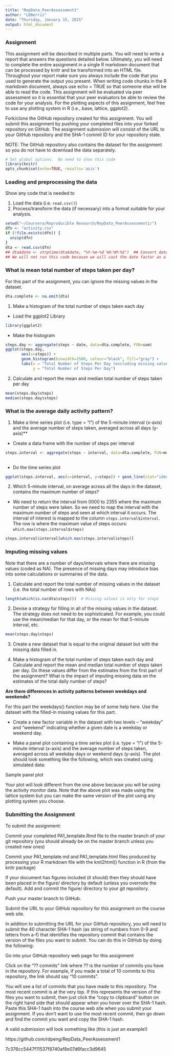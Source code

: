 ```yaml
---
title: "RepData_PeerAssessment1"
author: "LDBerriz"
date: "Thursday, January 15, 2015"
output: html_document
---
```


### Assignment

This assignment will be described in multiple parts. You will need to write a report that answers the questions detailed below. Ultimately, you will need to complete the entire assignment in a single R markdown document that can be processed by knitr and be transformed into an HTML file.
Throughout your report make sure you always include the code that you used to generate the output you present. When writing code chunks in the R markdown document, always use echo = TRUE so that someone else will be able to read the code. This assignment will be evaluated via peer assessment so it is essential that your peer evaluators be able to review the code for your analysis. For the plotting aspects of this assignment, feel free to use any plotting system in R (i.e., base, lattice, ggplot2).

Fork/clone the GitHub repository created for this assignment. You will submit this assignment by pushing your completed files into your forked repository on GitHub. The assignment submission will consist of the URL to your GitHub repository and the SHA-1 commit ID for your repository state.

NOTE: The GitHub repository also contains the dataset for the assignment so you do not have to download the data separately.

```r
# Set global options.  No need to show this code
library(knitr)
opts_chunk$set(echo=TRUE, results='asis')
```

### Loading and preprocessing the data 

Show any code that is needed to

1. Load the data (i.e. `read.csv()`)
2. Process/transform the data (if necessary) into a format suitable for your analysis.  


```r
setwd("~/Coursera/Reproducible Research/RepData_PeerAssessment1/")
dfn <- "activity.csv"
if (!file.exists(dfn)) {
  unzip(dfn)
}
dta <- read.csv(dfn)
## dta$date <- strptime(dta$date, "%Y-%m-%d %H:%M:%S")  ## Convert date to POSIXlt object 
## We will not run this code because we will cast the date factor as a Date object when  needed.
```

### What is mean total number of steps taken per day? 

For this part of the assignment, you can ignore the missing values in the dataset.
```r
dta.complete <- na.omit(dta)
```

1. Make a histogram of the total number of steps taken each day

+ Load the ggplot2 Library
```r
library(ggplot2)
```

+ Make the histogram
```r
steps.day <- aggregate(steps ~ date, data=dta.complete, FUN=sum)
ggplot(steps.day, 
       aes(x=steps)) + 
       geom_histogram(binwidth=2500, colour="black", fill="gray") + 
       labs(x = "Total Number of Steps Per Day (excluding missing values)", 
            y = "Total Number of Steps Per Day")

```

2. Calculate and report the mean and median total number of steps taken per day

```r
mean(steps.day$steps)
median(steps.day$steps)

```

### What is the average daily activity pattern?

1. Make a time series plot (i.e. type = "l") of the 5-minute interval (x-axis) and the average number of steps taken, averaged across all days (y-axis)**

+ Create a data frame with the number of steps per interval

```r
steps.interval <- aggregate(steps ~ interval, data=dta.complete, FUN=mean)
  
```

+ Do the time series plot

```r
ggplot(steps.interval, aes(x=interval, y=steps)) + geom_line(stat="identity")

```

2. Which 5-minute interval, on average across all the days in the dataset, contains the maximum number of steps?

+ We need to return the interval from 0000 to 2355 where the maximum number of steps were taken.  So we need to map the interval with the maximum number of steps and seen at which interval it occurs.  The interval of interest is mapped to the column `steps.interval$interval`.  The row is where the maximum value of steps occurs: `which.max(steps.interval$steps)`

```r

steps.interval$interval[which.max(steps.interval$steps)]

```

### Imputing missing values

Note that there are a number of days/intervals where there are missing values (coded as NA). The presence of missing days may introduce bias into some calculations or summaries of the data.

1. Calculate and report the total number of missing values in the dataset (i.e. the total number of rows with NAs)

``` r

length(which(is.na(dta$steps)))  # Missing values is only for steps

```

2. Devise a strategy for filling in all of the missing values in the dataset. The strategy does not need to be sophisticated. For example, you could use the mean/median for that day, or the mean for that 5-minute interval, etc.

```r
mean(steps.day$steps)

````

3. Create a new dataset that is equal to the original dataset but with the missing data filled in.

4. Make a histogram of the total number of steps taken each day and Calculate and report the mean and median total number of steps taken per day. Do these values differ from the estimates from the first part of the assignment? What is the impact of imputing missing data on the estimates of the total daily number of steps?

**Are there differences in activity patterns between weekdays and weekends?**

For this part the weekdays() function may be of some help here. Use the dataset with the filled-in missing values for this part.

+ Create a new factor variable in the dataset with two levels -- "weekday" and "weekend" indicating whether a given date is a weekday or weekend day.

+ Make a panel plot containing a time series plot (i.e. type = "l") of the 5-minute interval (x-axis) and the average number of steps taken, averaged across all weekday days or weekend days (y-axis). The plot should look something like the following, which was created using simulated data:

Sample panel plot

Your plot will look different from the one above because you will be using the activity monitor data. Note that the above plot was made using the lattice system but you can make the same version of the plot using any plotting system you choose.

### Submitting the Assignment

To submit the assignment:

Commit your completed PA1_template.Rmd file to the master branch of your git repository (you should already be on the master branch unless you created new ones)

Commit your PA1_template.md and PA1_template.html files produced by processing your R markdown file with the knit2html() function in R (from the knitr package)

If your document has figures included (it should) then they should have been placed in the figure/ directory by default (unless you overrode the default). Add and commit the figure/ directory to your git repository.

Push your master branch to GitHub.

Submit the URL to your GitHub repository for this assignment on the course web site.

In addition to submitting the URL for your GitHub repository, you will need to submit the 40 character SHA-1 hash (as string of numbers from 0-9 and letters from a-f) that identifies the repository commit that contains the version of the files you want to submit. You can do this in GitHub by doing the following:

Go into your GitHub repository web page for this assignment

Click on the "?? commits" link where ?? is the number of commits you have in the repository. For example, if you made a total of 10 commits to this repository, the link should say "10 commits".

You will see a list of commits that you have made to this repository. The most recent commit is at the very top. If this represents the version of the files you want to submit, then just click the "copy to clipboard" button on the right hand side that should appear when you hover over the SHA-1 hash. Paste this SHA-1 hash into the course web site when you submit your assignment. If you don't want to use the most recent commit, then go down and find the commit you want and copy the SHA-1 hash.

A valid submission will look something like (this is just an example!)

https://github.com/rdpeng/RepData_PeerAssessment1

7c376cc5447f11537f8740af8e07d6facc3d9645
